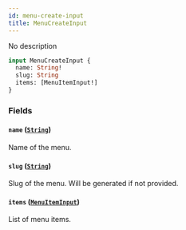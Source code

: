```yaml
---
id: menu-create-input
title: MenuCreateInput
---
```



No description

```graphql
input MenuCreateInput {
  name: String!
  slug: String
  items: [MenuItemInput!]
}
```


### Fields

#### `name` ([`String`](../../../developer/api-reference/scalars/string))

Name of the menu.


#### `slug` ([`String`](../../../developer/api-reference/scalars/string))

Slug of the menu. Will be generated if not provided.


#### `items` ([`MenuItemInput`](../../../developer/api-reference/inputs/menu-item-input))

List of menu items.




